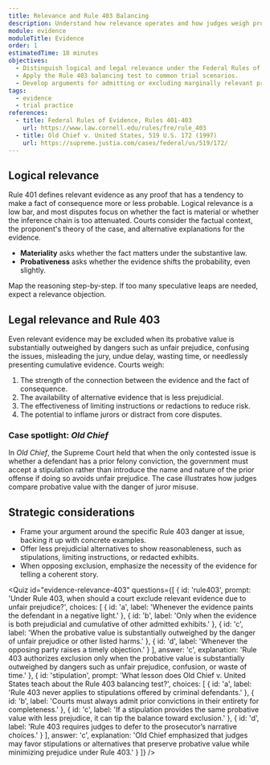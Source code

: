 ```yaml
---
title: Relevance and Rule 403 Balancing
description: Understand how relevance operates and how judges weigh probative value against prejudice under Rule 403.
module: evidence
moduleTitle: Evidence
order: 1
estimatedTime: 18 minutes
objectives:
  - Distinguish logical and legal relevance under the Federal Rules of Evidence.
  - Apply the Rule 403 balancing test to common trial scenarios.
  - Develop arguments for admitting or excluding marginally relevant proof.
tags:
  - evidence
  - trial practice
references:
  - title: Federal Rules of Evidence, Rules 401-403
    url: https://www.law.cornell.edu/rules/fre/rule_403
  - title: Old Chief v. United States, 519 U.S. 172 (1997)
    url: https://supreme.justia.com/cases/federal/us/519/172/
---
```

## Logical relevance

Rule 401 defines relevant evidence as any proof that has a tendency to make a fact of consequence more or less probable. Logical
relevance is a low bar, and most disputes focus on whether the fact is material or whether the inference chain is too attenuated.
Courts consider the factual context, the proponent's theory of the case, and alternative explanations for the evidence.

- **Materiality** asks whether the fact matters under the substantive law.
- **Probativeness** asks whether the evidence shifts the probability, even slightly.

<Callout kind="tip" title="Remember the chain of inferences">
  Map the reasoning step-by-step. If too many speculative leaps are needed, expect a relevance objection.
</Callout>

## Legal relevance and Rule 403

Even relevant evidence may be excluded when its probative value is substantially outweighed by dangers such as unfair prejudice,
confusing the issues, misleading the jury, undue delay, wasting time, or needlessly presenting cumulative evidence. Courts weigh:

1. The strength of the connection between the evidence and the fact of consequence.
2. The availability of alternative evidence that is less prejudicial.
3. The effectiveness of limiting instructions or redactions to reduce risk.
4. The potential to inflame jurors or distract from core disputes.

### Case spotlight: *Old Chief*

In *Old Chief*, the Supreme Court held that when the only contested issue is whether a defendant has a prior felony conviction,
the government must accept a stipulation rather than introduce the name and nature of the prior offense if doing so avoids unfair
prejudice. The case illustrates how judges compare probative value with the danger of juror misuse.

## Strategic considerations

- Frame your argument around the specific Rule 403 danger at issue, backing it up with concrete examples.
- Offer less prejudicial alternatives to show reasonableness, such as stipulations, limiting instructions, or redacted exhibits.
- When opposing exclusion, emphasize the necessity of the evidence for telling a coherent story.

<Quiz
  id="evidence-relevance-403"
  questions={[
    {
      id: 'rule403',
      prompt:
        'Under Rule 403, when should a court exclude relevant evidence due to unfair prejudice?',
      choices: [
        { id: 'a', label: 'Whenever the evidence paints the defendant in a negative light.' },
        {
          id: 'b',
          label:
            'Only when the evidence is both prejudicial and cumulative of other admitted exhibits.'
        },
        {
          id: 'c',
          label:
            'When the probative value is substantially outweighed by the danger of unfair prejudice or other listed harms.'
        },
        { id: 'd', label: 'Whenever the opposing party raises a timely objection.' }
      ],
      answer: 'c',
      explanation:
        'Rule 403 authorizes exclusion only when the probative value is substantially outweighed by dangers such as unfair prejudice, confusion, or waste of time.'
    },
    {
      id: 'stipulation',
      prompt:
        'What lesson does Old Chief v. United States teach about the Rule 403 balancing test?',
      choices: [
        { id: 'a', label: 'Rule 403 never applies to stipulations offered by criminal defendants.' },
        {
          id: 'b',
          label: 'Courts must always admit prior convictions in their entirety for completeness.'
        },
        {
          id: 'c',
          label: 'If a stipulation provides the same probative value with less prejudice, it can tip the balance toward exclusion.'
        },
        {
          id: 'd',
          label: 'Rule 403 requires judges to defer to the prosecutor’s narrative choices.'
        }
      ],
      answer: 'c',
      explanation:
        'Old Chief emphasized that judges may favor stipulations or alternatives that preserve probative value while minimizing prejudice under Rule 403.'
    }
  ]}
/>
